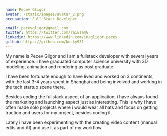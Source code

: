 ```yaml
---
name: Pecev Gligor
avatar: /static/images/avatar_2.png
occupation: Full Stack Developer

email: pecevgligor@gmail.com
twitter: https://twitter.com/raiusamG
linkedin: https://www.linkedin.com/in/gligor-pecev
github: https://github.com/husky931
---
```


My name is Pecev Gligor and i am a fullstack developer with several years of experience. I have graduated computer science university with 3D modeling, animation and rendering as post graduate.

I have been fortunate enough to have lived and worked on 3 continents, with the last 3-4 years spent in Shanghai and being involved and working in the tech startup scene there.

Besides coding the fullstack aspect of an application, i have always found the marketing and launching aspect just as interesting. This is why i have often made solo projects where i would wear all hats and focus on getting traction and users for my project, besides coding it.

Lately i have been experimenting with the creating video content (manual edits and AI) and use it as part of my workflow.
